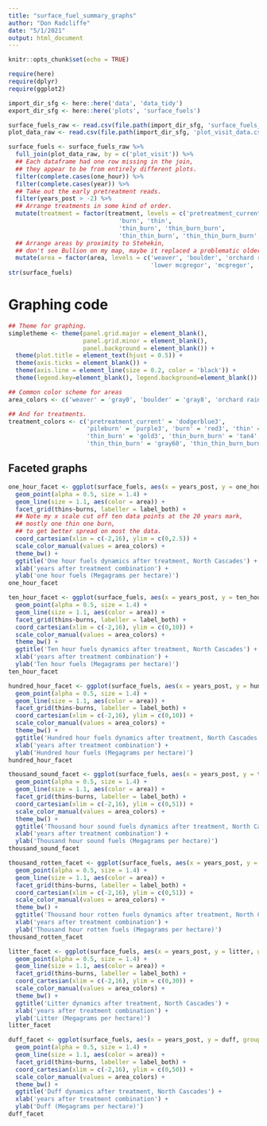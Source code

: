```yaml
---
title: "surface_fuel_summary_graphs"
author: "Don Radcliffe"
date: "5/1/2021"
output: html_document
---
```


```r
knitr::opts_chunk$set(echo = TRUE)
```

```r
require(here)
require(dplyr)
require(ggplot2)

import_dir_sfg <- here::here('data', 'data_tidy')
export_dir_sfg <- here::here('plots', 'surface_fuels')

surface_fuels_raw <- read.csv(file.path(import_dir_sfg, 'surface_fuels_report_tidy.csv'), stringsAsFactors = TRUE)
plot_data_raw <- read.csv(file.path(import_dir_sfg, 'plot_visit_data.csv'), stringsAsFactors = TRUE)
```

```r
surface_fuels <- surface_fuels_raw %>%
  full_join(plot_data_raw, by = c('plot_visit')) %>%
  ## Each dataframe had one row missing in the join, 
  ## they appear to be from entirely different plots.
  filter(complete.cases(one_hour)) %>%
  filter(complete.cases(year)) %>%
  ## Take out the early pretreatment reads.
  filter(years_post > -2) %>%
  ## Arrange treatments in some kind of order.
  mutate(treatment = factor(treatment, levels = c('pretreatment_current', 'pileburn', 
                               'burn', 'thin',
                               'thin_burn', 'thin_burn_burn', 
                               'thin_thin_burn', 'thin_thin_burn_burn','thin_thin_burn_burn_burn'))) %>%
  ## Arrange areas by proximity to Stehekin, 
  ## don't see Bullion on my map, maybe it replaced a problematic older name that's farthest away.
  mutate(area = factor(area, levels = c('weaver', 'boulder', 'orchard rainbow', 'company creek',
                                        'lower mcgregor', 'mcgregor', 'upper mcgregor', 'bullion')))
str(surface_fuels)
```

# Graphing code
```r
## Theme for graphing.
simpletheme <- theme(panel.grid.major = element_blank(), 
                     panel.grid.minor = element_blank(),
                     panel.background = element_blank()) +
  theme(plot.title = element_text(hjust = 0.5)) +
  theme(axis.ticks = element_blank()) +
  theme(axis.line = element_line(size = 0.2, color = 'black')) +
  theme(legend.key=element_blank(), legend.background=element_blank())

## Common color scheme for areas
area_colors <- c('weaver' = 'gray0', 'boulder' = 'gray8', 'orchard rainbow' = 'gray16', 'company creek' = 'gray24', 'lower mcgregor' = 'gray32', 'mcgregor' = 'gray40', 'upper mcgregor' = 'gray48', 'bullion' = 'gray56')

## And for treatments.
treatment_colors <- c('pretreatment_current' = 'dodgerblue3', 
                      'pileburn' = 'purple3', 'burn' = 'red3', 'thin' = 'gold1',
                      'thin_burn' = 'gold3', 'thin_burn_burn' = 'tan4',
                      'thin_thin_burn' = 'gray60', 'thin_thin_burn_burn' = 'gray30', 'thin_thin_burn_burn_burn' = 'gray0')
```

## Faceted graphs 

```r
one_hour_facet <- ggplot(surface_fuels, aes(x = years_post, y = one_hour, group = plot)) +
  geom_point(alpha = 0.5, size = 1.4) +
  geom_line(size = 1.1, aes(color = area)) +
  facet_grid(thins~burns, labeller = label_both) +
  ## Note my x scale cut off ten data points at the 20 years mark,
  ## mostly one thin one burn,
  ## to get better spread on most the data.
  coord_cartesian(xlim = c(-2,16), ylim = c(0,2.5)) +
  scale_color_manual(values = area_colors) +
  theme_bw() +
  ggtitle('One hour fuels dynamics after treatment, North Cascades') +
  xlab('years after treatment combination') +
  ylab('one hour fuels (Megagrams per hectare)')
one_hour_facet
```

```r
ten_hour_facet <- ggplot(surface_fuels, aes(x = years_post, y = ten_hour, group = plot)) +
  geom_point(alpha = 0.5, size = 1.4) +
  geom_line(size = 1.1, aes(color = area)) +
  facet_grid(thins~burns, labeller = label_both) +
  coord_cartesian(xlim = c(-2,16), ylim = c(0,10)) +
  scale_color_manual(values = area_colors) +
  theme_bw() +
  ggtitle('Ten hour fuels dynamics after treatment, North Cascades') +
  xlab('years after treatment combination') +
  ylab('Ten hour fuels (Megagrams per hectare)')
ten_hour_facet
```

```r
hundred_hour_facet <- ggplot(surface_fuels, aes(x = years_post, y = hundred_hour, group = plot)) +
  geom_point(alpha = 0.5, size = 1.4) +
  geom_line(size = 1.1, aes(color = area)) +
  facet_grid(thins~burns, labeller = label_both) +
  coord_cartesian(xlim = c(-2,16), ylim = c(0,10)) +
  scale_color_manual(values = area_colors) +
  theme_bw() +
  ggtitle('Hundred hour fuels dynamics after treatment, North Cascades') +
  xlab('years after treatment combination') +
  ylab('Hundred hour fuels (Megagrams per hectare)')
hundred_hour_facet
```

```r
thousand_sound_facet <- ggplot(surface_fuels, aes(x = years_post, y = thousand_sound, group = plot)) +
  geom_point(alpha = 0.5, size = 1.4) +
  geom_line(size = 1.1, aes(color = area)) +
  facet_grid(thins~burns, labeller = label_both) +
  coord_cartesian(xlim = c(-2,16), ylim = c(0,51)) +
  scale_color_manual(values = area_colors) +
  theme_bw() +
  ggtitle('Thousand hour sound fuels dynamics after treatment, North Cascades') +
  xlab('years after treatment combination') +
  ylab('Thousand hour sound fuels (Megagrams per hectare)')
thousand_sound_facet
```

```r
thousand_rotten_facet <- ggplot(surface_fuels, aes(x = years_post, y = thousand_rotten, group = plot)) +
  geom_point(alpha = 0.5, size = 1.4) +
  geom_line(size = 1.1, aes(color = area)) +
  facet_grid(thins~burns, labeller = label_both) +
  coord_cartesian(xlim = c(-2,16), ylim = c(0,51)) +
  scale_color_manual(values = area_colors) +
  theme_bw() +
  ggtitle('Thousand hour rotten fuels dynamics after treatment, North Cascades') +
  xlab('years after treatment combination') +
  ylab('Thousand hour rotten fuels (Megagrams per hectare)')
thousand_rotten_facet
```

```r
litter_facet <- ggplot(surface_fuels, aes(x = years_post, y = litter, group = plot)) +
  geom_point(alpha = 0.5, size = 1.4) +
  geom_line(size = 1.1, aes(color = area)) +
  facet_grid(thins~burns, labeller = label_both) +
  coord_cartesian(xlim = c(-2,16), ylim = c(0,30)) +
  scale_color_manual(values = area_colors) +
  theme_bw() +
  ggtitle('Litter dynamics after treatment, North Cascades') +
  xlab('years after treatment combination') +
  ylab('Litter (Megagrams per hectare)')
litter_facet
```

```r
duff_facet <- ggplot(surface_fuels, aes(x = years_post, y = duff, group = plot)) +
  geom_point(alpha = 0.5, size = 1.4) +
  geom_line(size = 1.1, aes(color = area)) +
  facet_grid(thins~burns, labeller = label_both) +
  coord_cartesian(xlim = c(-2,16), ylim = c(0,50)) +
  scale_color_manual(values = area_colors) +
  theme_bw() +
  ggtitle('Duff dynamics after treatment, North Cascades') +
  xlab('years after treatment combination') +
  ylab('Duff (Megagrams per hectare)')
duff_facet
```